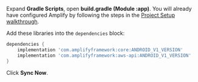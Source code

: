Expand **Gradle Scripts**, open **build.gradle (Module :app)**. You will already have configured Amplify by following the steps in the [Project Setup walkthrough](/[platform]/prev/start/project-setup/create-application/).

Add these libraries into the `dependencies` block:
```groovy
dependencies {
    implementation 'com.amplifyframework:core:ANDROID_V1_VERSION'
    implementation 'com.amplifyframework:aws-api:ANDROID_V1_VERSION'
}
```

Click **Sync Now**.
